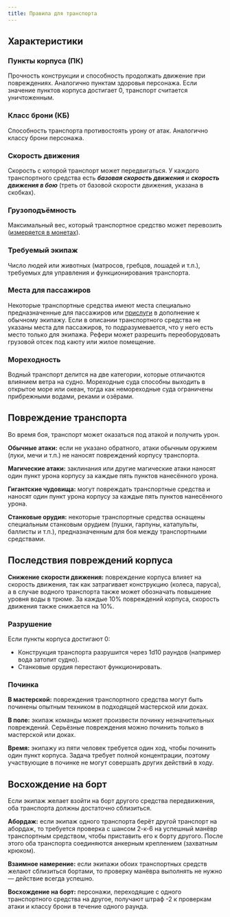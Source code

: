 ```yaml
---
title: Правила для транспорта
---
```


## Характеристики

### Пункты корпуса (ПК)

Прочность конструкции и способность продолжать движение при повреждениях. Аналогично пунктам здоровья персонажа. Если значение пунктов корпуса достигает 0, транспорт считается уничтоженным.

### Класс брони (КБ)

Способность транспорта противостоять урону от атак. Аналогично классу брони персонажа.

### Скорость движения

Скорость с которой транспорт может передвигаться. У каждого транспортного средства есть _**базовая скорость движения**_ и _**скорость движения в бою**_ (треть от базовой скорости движения, указана в скобках).

### Грузоподъёмность

Максимальный вес, который транспортное средство может перевозить ([измеряется в монетах](/adventures/adventuring/time-weight-and-movement#вес-монеты)).

### Требуемый экипаж

Число людей или животных (матросов, гребцов, лошадей и т.п.), требуемых для управления и функционирования транспорта.

### Места для пассажиров

Некоторые транспортные средства имеют места специально предназначенные для пассажиров или [прислуги](../../advancement/wealth#прислужники) в дополнение к обычному экипажу. Если в описании транспортного средства не указаны места для пассажиров, то подразумевается, что у него есть место только для экипажа. Рефери может разрешить переоборудовать грузовой отсек под каюту или жилое помещение.

### Мореходность

Водный транспорт делится на две категории, которые отличаются влиянием ветра на судно. Мореходные суда способны выходить в открытое море или океан, тогда как немореходные суда ограничены прибрежными водами, реками и озёрами.

## Повреждение транспорта

Во время боя, транспорт может оказаться под атакой и получить урон.

**Обычные атаки:** если не указано обратного, атаки обычным оружием (луки, мечи и т.п.) не наносят повреждений корпусу транспорта.

**Магические атаки:** заклинания или другие магические атаки наносят один пункт урона корпусу за каждые пять пунктов нанесённого урона.

**Гигантские чудовища:** могут повреждать транспортные средства и наносят один пункт урона корпусу за каждые пять пунктов нанесённого урона.

**Станковые орудия:** некоторые транспортные средства оснащены специальным станковым орудием (пушки, гарпуны, катапульты, баллисты и т.п.), предназначенным для боя между транспортными средствами.

## Последствия повреждений корпуса

**Снижение скорости движения:** повреждение корпуса влияет на скорость движения, так как затрагивает конструкцию (колеса, паруса), а в случае водного транспорта также может обозначать повышение уровня воды в трюме. За каждые 10% повреждений корпуса, скорость движения также снижается на 10%.

### Разрушение

Если пункты корпуса достигают 0:

- Конструкция транспорта разрушится через 1d10 раундов (например вода затопит судно).
- Станковые орудия перестают функционировать.

### Починка

**В мастерской:** повреждения транспортного средства могут быть починены опытным техником в подходящей мастерской или доках.

**В поле:** экипаж команды может произвести починку незначительных повреждений. Серьёзные повреждения можно починить только в мастерской или доках.

**Время:** экипажу из пяти человек требуется один ход, чтобы починить один пункт корпуса. Задача требует полной концентрации, поэтому участвующие в починке не могут совершать других действий в ходу.

## Восхождение на борт

Если экипаж желает взойти на борт другого средства передвижения, оба транспорта должны достаточно сблизиться.

**Абордаж:** если экипаж одного транспорта берёт другой транспорт на абордаж, то требуется проверка с шансом 2-к-6 на успешный манёвр транспортным средством, чтобы приставить его к борту другого. После этого оба транспорта соединяются анкерным креплением (захватным крюком).

**Взаимное намерение:** если экипажи обоих транспортных средств желают сблизиться бортами, то проверку манёвра выполнять не нужно — действие всегда успешно.

**Восхождение на борт:** персонажи, переходящие с одного транспортного средства на другое, получают штраф -2 к проверкам атаки и классу брони в течение одного раунда.
